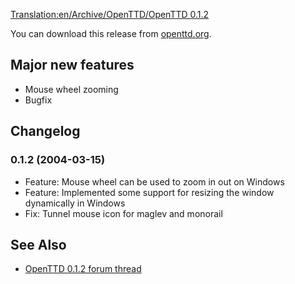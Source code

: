 [[Translation:en/Archive/OpenTTD/OpenTTD 0.1.2]]

{{en/OTTDVersions}}
{{en/Release|prev=OpenTTD 0.1.1|next=OpenTTD 0.1.3|date=2004-03-15}}

You can download this release from [http://www.openttd.org/download-stable/0.1.2 openttd.org].

==Major new features==
* Mouse wheel zooming
* Bugfix

==Changelog==
===0.1.2 (2004-03-15)===
* Feature: Mouse wheel can be used to zoom in out on Windows
* Feature: Implemented some support for resizing the window dynamically in Windows
* Fix: Tunnel mouse icon for maglev and monorail

==See Also==
*[http://www.tt-forums.net/viewtopic.php?f=29&t=6720 OpenTTD 0.1.2 forum thread]